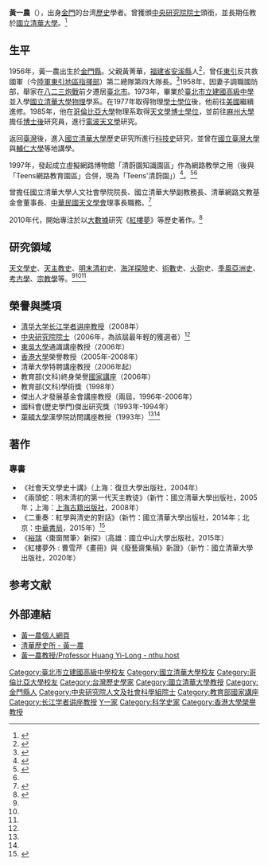 {{Infobox_Person
| name = 黃一農
|image= Yi-Iong Huang, the Member of Academia Sinica, in 2015 TIBE.JPG
|box_width= 200px
| caption= 
|occupation= 歷史學家
| period = 
|birth_name=
| other_names = 
| Sex = 男
|birth_date= {{birth date and age|1956|4|26|df=y}}
|birth_place= {{ROC}}[[福建省_(中华民国)|福建省]][[金門縣|金門縣]]
|death_date= 
|death_place= 
| nationality ={{ROC}}
| residence ={{TWN}}
| party = 
| religion =
| spouse = 
| relatives =
|education=[[台北市立建国高级中学|台北市立建国高级中学]]<br>國立清華大學物理學系學士<br>[[哥倫比亞大學|哥倫比亞大學]]天文學博士
| past = 麻州大學<br>國立清華大學歷史研究所教授<br>國立清華大學人文社會學院院長<br>國立清華大學副教務長<br>清華網路文教基金會董事長<br>[[中華民國天文學會|中華民國天文學會]]理事長
| work = 天文學史<br>天主教史<br>明末清初史<br>海洋探險史<br>術數史<br>火砲史<br>季風亞洲史<br>考古學<br>宗教學
| award = 中央研究院院士<br>教育部(文科)終身榮譽國家講座
}}

'''黃一農'''（{{bd|1956年|4月26日|||catIdx=黃}}），出身[[金門|金門]]的台湾[[歷史|歷史]]學者。曾獲頒[[中央研究院院士|中央研究院院士]]頭銜，並長期任教於[[國立清華大學|國立清華大學]]。<ref name=":2">{{Cite news|url=http://www.cw.com.tw/article/article.action?id=5004182|title=黃一農　把天文變人文|last=|first=|date=2011-04-13|work=|newspaper=[[天下雜誌|天下雜誌]]第362期|accessdate=2017-03-12|language=zh-TW|archive-date=2020-05-18|archive-url=https://web.archive.org/web/20200518090236/https://www.cw.com.tw/article/article.action?id=5004182|dead-url=no}}</ref>

==生平==
1956年，黃一農出生於[[金門縣|金門縣]]。父親黃菁華，[[福建省|福建省]][[安溪縣|安溪縣]]人<ref>{{Cite web |url=http://www.matsu-news.gov.tw/news_info.php?CMD=open&UID=64823 |title=存档副本 |access-date=2020-12-14 |archive-date=2021-04-17 |archive-url=https://web.archive.org/web/20210417183045/http://www.matsu-news.gov.tw/news_info.php?CMD=open&UID=64823 |dead-url=no }}</ref>，曾任[[東引|東引]]反共救國軍（今[[陸軍東引地區指揮部|陸軍東引地區指揮部]]）第二總隊第四大隊長。<ref>{{Cite web|url=https://news.ltn.com.tw/news/politics/paper/1398419|title=反共救國軍60週年隊慶 99歲大隊長重返東引|accessdate=2020-09-10|author=俞肇福|date=2020-09-09|publisher=[[自由時報|自由時報]]|archive-date=2021-04-19|archive-url=https://web.archive.org/web/20210419085156/https://news.ltn.com.tw/news/politics/paper/1398419|dead-url=no}}</ref>1958年，因妻子調職國防部，舉家在[[八二三炮戰|八二三炮戰]]前夕遷居[[臺北市|臺北市]]。1973年，畢業於[[臺北市立建國高級中學|臺北市立建國高級中學]]並入學[[國立清華大學|國立清華大學]][[物理|物理]]學系。在1977年取得物理[[學士|學士學位]]後，他前往[[美國|美國]]繼續進修。1985年，他在[[哥倫比亞大學|哥倫比亞大學]]物理系取得[[天文學|天文學]][[博士學位|博士學位]]，並前往[[麻州大學|麻州大學]]擔任[[博士後|博士後]]研究員，進行[[電波天文學|電波天文學]]研究。

返回[[臺灣|臺灣]]後，進入[[國立清華大學|國立清華大學]]歷史研究所進行[[科技史|科技史]]研究，並曾在[[國立臺灣大學|國立臺灣大學]]與[[輔仁大學|輔仁大學]]等地講學。

1997年，發起成立虛擬網路博物館「清蔚園知識園區」作為網路教學之用（後與「Teens網路教育園區」合併，現為「Teens'清蔚園」）<ref>{{Cite web|url=http://thnf-web.vm.nthu.edu.tw/aboutus/abouteensvm.html|title=關於我們|accessdate=2017-03-09|work=thnf-web.vm.nthu.edu.tw|archive-date=2020-05-11|archive-url=https://web.archive.org/web/20200511210606/http://thnf-web.vm.nthu.edu.tw/aboutus/abouteensvm.html|dead-url=yes}}</ref>。<ref name=":0">{{Cite news|url=http://news.ltn.com.tw/news/life/paper/81228|title=黃一農 深耕社會天文學史 科學界翹楚|last=郭|first=怡君|date=|work=[[自由時報電子報|自由時報電子報]]|accessdate=2017-03-09|archive-date=2021-04-17|archive-url=https://web.archive.org/web/20210417183055/https://news.ltn.com.tw/news/life/paper/81228|dead-url=no}}</ref><ref name=":2" />

曾擔任國立清華大學人文社會學院院長、國立清華大學副教務長、清華網路文教基金會董事長、[[中華民國天文學會|中華民國天文學會]]理事長職務。<ref name=":1">{{Cite web|url=http://mag.udn.com/mag/people/storypage.jsp?f_ART_ID=41037|title=院士教授》黃一農 讀物理、天文的史學家|accessdate=2017-03-09|author=彭芸芳、陳智華|date=2015-01-03|publisher=[[聯合新聞網|聯合新聞網]]|deadurl=yes|archiveurl=https://web.archive.org/web/20150103061210/http://mag.udn.com/mag/people/storypage.jsp?f_ART_ID=41037|archivedate=2015-01-03}}</ref>

2010年代，開始專注於以[[大數據|大數據]]研究《[[紅樓夢|紅樓夢]]》等歷史著作。<ref>{{Cite web|url=http://www.nccu.edu.tw/zh_tw/news/%E5%A4%A7%E6%95%B8%E6%93%9A%E7%9C%8B%E6%AD%B7%E5%8F%B2-%E9%BB%83%E4%B8%80%E8%BE%B2-%E5%89%B5%E6%96%B0%E6%80%9D%E7%B6%AD%E7%82%BA%E8%A6%81-22572291|title=大數據看歷史 黃一農 創新思維為要|accessdate=2017-03-12|author=|date=2017-03-12|publisher=[[國立政治大學|國立政治大學]]|deadurl=yes|archiveurl=https://web.archive.org/web/20170312083953/http://www.nccu.edu.tw/zh_tw/news/%E5%A4%A7%E6%95%B8%E6%93%9A%E7%9C%8B%E6%AD%B7%E5%8F%B2-%E9%BB%83%E4%B8%80%E8%BE%B2-%E5%89%B5%E6%96%B0%E6%80%9D%E7%B6%AD%E7%82%BA%E8%A6%81-22572291|archivedate=2017-03-12}}</ref>

==研究領域==
[[天文學史|天文學史]]、[[天主教|天主教史]]、[[明末|明末]][[清初|清初]]史、[[大航海时代|海洋探險]]史、[[術數|術數]]史、[[火砲|火砲]]史、[[季風亞洲史|季風亞洲史]]、[[考古學|考古學]]、[[宗教學|宗教學]]等。<ref name=":1" /><ref name=":0" /><ref name=":2" />

== 榮譽與獎項 ==
*[[清华大学|清华大学]][[长江学者讲座教授|长江学者讲座教授]]（2008年）
*[[中央研究院院士|中央研究院院士]]（2006年，為該屆最年輕的獲選者）<ref name=":0" />
*[[東吳大學_(台灣)|東吳大學]]通識講座教授（2006年）
*[[香港大學|香港大學]]榮譽教授（2005年-2008年）
*清華大學特聘講座教授（2006年起）
*教育部(文科)終身榮譽[[國家講座|國家講座]]（2006年）
*教育部(文科)學術獎（1998年）
*傑出人才發展基金會講座教授（兩屆，1996年-2006年）
*國科會(歷史學門)傑出研究獎（1993年-1994年）
*[[萊頓大學|萊頓大學]]漢學院訪問講座教授（1993年）<ref name=":1" /><ref name=":2" />

== 著作 ==

===專書===
*《社會天文學史十講》（上海：復旦大學出版社，2004年）
*《兩頭蛇：明末清初的第一代天主教徒》（新竹：國立清華大學出版社，2005年；上海：[[上海古籍出版社|上海古籍出版社]]，2008年）
*《二重奏：紅學與清史的對話》（新竹：國立清華大學出版社，2014年；北京：[[中華書局|中華書局]]，2015年）<ref>{{cite news|url=http://news.ltn.com.tw/news/life/breakingnews/1187192|title=黃一農著紅學新書 版稅助清大清寒學士|author=吳柏軒|publisher=《[[自由時報|自由時報]]》|date=2014-12-22|language=zh-tw|accessdate=2015-01-03|archive-date=2021-04-17|archive-url=https://web.archive.org/web/20210417183112/https://news.ltn.com.tw/news/life/breakingnews/1187192|dead-url=no}}</ref>
*《[[裕瑞|裕瑞]]〈棗窗閒筆〉新探》（高雄：國立中山大學出版社，2015年）
*《紅樓夢外 : 曹雪芹《畫冊》與《廢藝齋集稿》新證》（新竹：國立清華大學出版社，2020年）

== 参考文献 ==
{{Reflist}}

==外部連結==
* [https://web.archive.org/web/20150103052606/http://hss.nthu.edu.tw/~ylh/ 黃一農個人網頁]
* [http://www.hist.nthu.edu.tw/files/14-1261-77698,r3243-1.php 清華歷史所 - 黃一農] {{Wayback|url=http://www.hist.nthu.edu.tw/files/14-1261-77698,r3243-1.php |date=20191225150926 }}
* [https://sites.google.com/site/nthuhost/home/professors/professor-huang-yi-long 黃一農教授/Professor Huang Yi-Long - nthu.host] {{Wayback|url=https://sites.google.com/site/nthuhost/home/professors/professor-huang-yi-long |date=20210417185049 }}

{{中央研究院第二十六届院士}}
{{DEFAULTSORT:H}}
[[Category:臺北市立建國高級中學校友|Category:臺北市立建國高級中學校友]]
[[Category:國立清華大學校友|Category:國立清華大學校友]]
[[Category:哥倫比亞大學校友|Category:哥倫比亞大學校友]]
[[Category:台灣歷史學家|Category:台灣歷史學家]]
[[Category:國立清華大學教授|Category:國立清華大學教授]]
[[Category:金門縣人|Category:金門縣人]]
[[Category:中央研究院人文及社會科學組院士|Category:中央研究院人文及社會科學組院士]]
[[Category:教育部國家講座|Category:教育部國家講座]]
[[Category:长江学者讲座教授|Category:长江学者讲座教授]]
[[Category:黃姓|Y一家]]
[[Category:科学史家|Category:科学史家]]
[[Category:香港大學榮譽教授|Category:香港大學榮譽教授]]